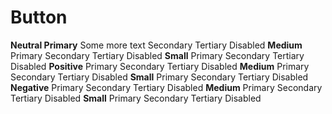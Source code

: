 
<Meta title="Components/Button" />

# Button

<gds-main>
  <gds-buttons>
    <gds-row>
      <strong>Neutral Primary</strong>
      <gds-button
        variant="primary"
        lead="plus"
        trail="plus"
        effect="ripple"
      >
        Some more text
      </gds-button>
      <gds-button
        variant="secondary"
        lead="plus"
        trail="plus"
        effect="ripple"
      >
        Secondary
      </gds-button>
      <gds-button
        variant="tertiary"
        lead="plus"
        trail="plus"
        effect="ripple"
      >
        Tertiary
      </gds-button>
      <gds-button
        variant="primary"
        lead="plus"
        trail="plus"
        effect="ripple"
        disabled
      >
        Disabled
      </gds-button>
    </gds-row>
    <gds-row>
      <strong>Medium</strong>
      <gds-button
        variant="primary"
        lead="plus"
        trail="plus"
        effect="ripple"
        size="medium"
      >
        Primary
      </gds-button>
      <gds-button
        variant="secondary"
        lead="plus"
        trail="plus"
        effect="ripple"
        size="medium"
      >
        Secondary
      </gds-button>
      <gds-button
        variant="tertiary"
        lead="plus"
        trail="plus"
        effect="ripple"
        size="medium"
      >
        Tertiary
      </gds-button>
      <gds-button
        variant="primary"
        lead="plus"
        trail="plus"
        effect="ripple"
        size="medium"
        disabled
      >
        Disabled
      </gds-button>
    </gds-row>
    <gds-row>
      <strong>Small</strong>
      <gds-button
        variant="primary"
        lead="plus"
        trail="plus"
        effect="ripple"
        size="small"
      >
        Primary
      </gds-button>
      <gds-button
        variant="secondary"
        lead="plus"
        trail="plus"
        effect="ripple"
        size="small"
      >
        Secondary
      </gds-button>
      <gds-button
        variant="tertiary"
        lead="plus"
        trail="plus"
        effect="ripple"
        size="small"
      >
        Tertiary
      </gds-button>
      <gds-button
        variant="primary"
        lead="plus"
        trail="plus"
        effect="ripple"
        size="small"
        disabled
      >
        Disabled
      </gds-button>
    </gds-row>
  </gds-buttons>
  <gds-buttons>
    <gds-row>
      <strong>Positive</strong>
      <gds-button
        set="positive"
        variant="primary"
        lead="plus"
        trail="plus"
        effect="ripple"
      >
        Primary
      </gds-button>
      <gds-button
        set="positive"
        variant="secondary"
        lead="plus"
        trail="plus"
        effect="ripple"
      >
        Secondary
      </gds-button>
      <gds-button
        set="positive"
        variant="tertiary"
        lead="plus"
        trail="plus"
        effect="ripple"
      >
        Tertiary
      </gds-button>
      <gds-button
        set="positive"
        variant="primary"
        lead="plus"
        trail="plus"
        effect="ripple"
        disabled
      >
        Disabled
      </gds-button>
    </gds-row>
    <gds-row>
      <strong>Medium</strong>
      <gds-button
        set="positive"
        variant="primary"
        lead="plus"
        trail="plus"
        effect="ripple"
        size="medium"
      >
        Primary
      </gds-button>
      <gds-button
        set="positive"
        variant="secondary"
        lead="plus"
        trail="plus"
        effect="ripple"
        size="medium"
      >
        Secondary
      </gds-button>
      <gds-button
        set="positive"
        variant="tertiary"
        lead="plus"
        trail="plus"
        effect="ripple"
        size="medium"
      >
        Tertiary
      </gds-button>
      <gds-button
        set="positive"
        variant="primary"
        lead="plus"
        trail="plus"
        effect="ripple"
        size="medium"
        disabled
      >
        Disabled
      </gds-button>
    </gds-row>
    <gds-row>
      <strong>Small</strong>
      <gds-button
        set="positive"
        variant="primary"
        lead="plus"
        trail="plus"
        effect="ripple"
        size="small"
      >
        Primary
      </gds-button>
      <gds-button
        set="positive"
        variant="secondary"
        lead="plus"
        trail="plus"
        effect="ripple"
        size="small"
      >
        Secondary
      </gds-button>
      <gds-button
        set="positive"
        variant="tertiary"
        lead="plus"
        trail="plus"
        effect="ripple"
        size="small"
      >
        Tertiary
      </gds-button>
      <gds-button
        set="positive"
        variant="primary"
        lead="plus"
        trail="plus"
        effect="ripple"
        size="small"
        disabled
      >
        Disabled
      </gds-button>
    </gds-row>
  </gds-buttons>
  <gds-buttons>
    <gds-row>
      <strong>Negative</strong>
      <gds-button
        set="negative"
        variant="primary"
        lead="plus"
        trail="plus"
        effect="ripple"
      >
        Primary
      </gds-button>
      <gds-button
        set="negative"
        variant="secondary"
        lead="plus"
        trail="plus"
        effect="ripple"
      >
        Secondary
      </gds-button>
      <gds-button
        set="negative"
        variant="tertiary"
        lead="plus"
        trail="plus"
        effect="ripple"
      >
        Tertiary
      </gds-button>
      <gds-button
        set="negative"
        variant="primary"
        lead="plus"
        trail="plus"
        effect="ripple"
        disabled
      >
        Disabled
      </gds-button>
    </gds-row>
    <gds-row>
      <strong>Medium</strong>
      <gds-button
        set="negative"
        variant="primary"
        lead="plus"
        trail="plus"
        effect="ripple"
        size="medium"
      >
        Primary
      </gds-button>
      <gds-button
        set="negative"
        variant="secondary"
        lead="plus"
        trail="plus"
        effect="ripple"
        size="medium"
      >
        Secondary
      </gds-button>
      <gds-button
        set="negative"
        variant="tertiary"
        lead="plus"
        trail="plus"
        effect="ripple"
        size="medium"
      >
        Tertiary
      </gds-button>
      <gds-button
        set="negative"
        variant="primary"
        lead="plus"
        trail="plus"
        effect="ripple"
        size="medium"
        disabled
      >
        Disabled
      </gds-button>
    </gds-row>
    <gds-row>
      <strong>Small</strong>
      <gds-button
        set="negative"
        variant="primary"
        lead="plus"
        trail="plus"
        effect="ripple"
        size="small"
      >
        Primary
      </gds-button>
      <gds-button
        set="negative"
        variant="secondary"
        lead="plus"
        trail="plus"
        effect="ripple"
        size="small"
      >
        Secondary
      </gds-button>
      <gds-button
        set="negative"
        variant="tertiary"
        lead="plus"
        trail="plus"
        effect="ripple"
        size="small"
      >
        Tertiary
      </gds-button>
      <gds-button
        set="negative"
        variant="primary"
        lead="plus"
        trail="plus"
        effect="ripple"
        size="small"
        disabled
      >
        Disabled
      </gds-button>
    </gds-row>
  </gds-buttons>

</gds-main>
